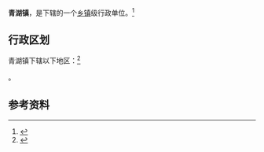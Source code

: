 {{中国乡级行政区|32/07/22/105/000}}

'''青湖镇'''，是{{PRC admin/fullname|32/07/22/105/000|3}}下辖的一个[[乡镇|乡镇]]级行政单位。<ref>{{PRC admin/ref sgc|{{PRC admin/parent|32/07/22/105/000}}}}</ref>

== 行政区划 ==

青湖镇下辖以下地区：<ref>{{PRC admin/ref sgc|32/07/22/105/000}}</ref>

{{PRC admin/children|32/07/22/105/000}}。

== 参考资料 ==

{{reflist}}

{{江苏行政区划小作品}}
{{PRC admin/navcat|32/07/22/105/000}}